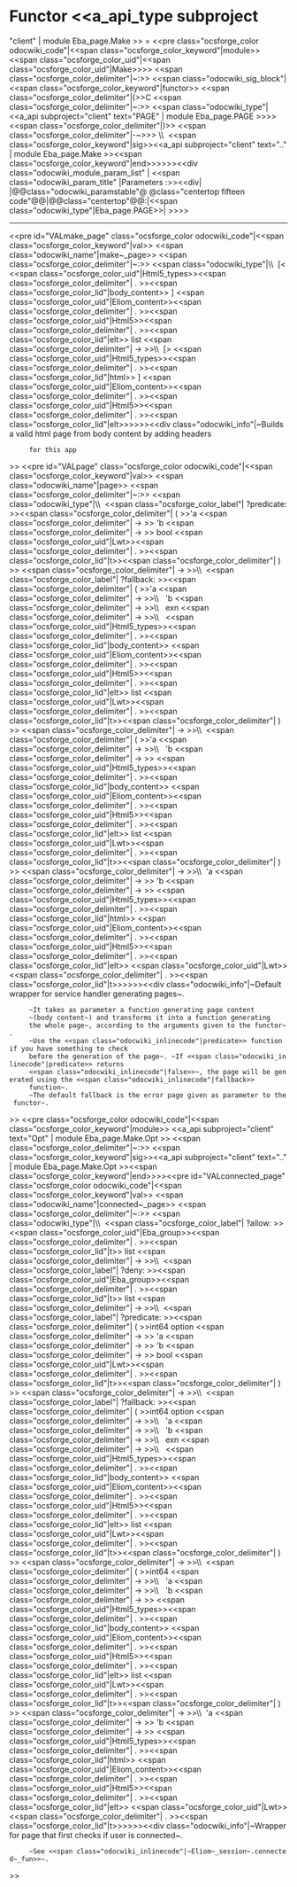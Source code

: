 =Functor <<a_api_type subproject="client" | module Eba_page.Make >> =
<<pre class="ocsforge_color odocwiki_code"|<<span class="ocsforge_color_keyword"|module>> <<span class="ocsforge_color_uid"|<<span class="ocsforge_color_uid"|Make>>>> <<span class="ocsforge_color_delimiter"|~:>> <<span class="odocwiki_sig_block"|<<span class="ocsforge_color_keyword"|functor>> <<span class="ocsforge_color_delimiter"|(>>C <<span class="ocsforge_color_delimiter"|~:>> <<span class="odocwiki_type"|<<a_api subproject="client" text="PAGE" | module Eba_page.PAGE >>>><<span class="ocsforge_color_delimiter"|)>> <<span class="ocsforge_color_delimiter"|-~>>> \\  <<span class="ocsforge_color_keyword"|sig>><<a_api subproject="client" text=".." | module Eba_page.Make >><<span class="ocsforge_color_keyword"|end>>>>>><<div class="odocwiki_module_param_list" | <<span class="odocwiki_param_title" |Parameters :>><<div|
|@@class="odocwiki_paramstable"@ @class="centertop fifteen code"@@{{{C}}}|@@class="centertop"@@:|<<span class="odocwiki_type"|Eba_page.PAGE>>|
>>>>

----
<<pre id="VALmake_page" class="ocsforge_color odocwiki_code"|<<span class="ocsforge_color_keyword"|val>> <<span class="odocwiki_name"|make~_page>> <<span class="ocsforge_color_delimiter"|~:>> <<span class="odocwiki_type"|\\  [< <<span class="ocsforge_color_uid"|Html5_types>><<span class="ocsforge_color_delimiter"| . >><<span class="ocsforge_color_lid"|body_content>> ] <<span class="ocsforge_color_uid"|Eliom_content>><<span class="ocsforge_color_delimiter"| . >><<span class="ocsforge_color_uid"|Html5>><<span class="ocsforge_color_delimiter"| . >><<span class="ocsforge_color_lid"|elt>> list <<span class="ocsforge_color_delimiter"| -> >>\\  [> <<span class="ocsforge_color_uid"|Html5_types>><<span class="ocsforge_color_delimiter"| . >><<span class="ocsforge_color_lid"|html>> ] <<span class="ocsforge_color_uid"|Eliom_content>><<span class="ocsforge_color_delimiter"| . >><<span class="ocsforge_color_uid"|Html5>><<span class="ocsforge_color_delimiter"| . >><<span class="ocsforge_color_lid"|elt>>>>>><<div class="odocwiki_info"|~Builds a valid html page from body content by adding headers
      for this app
>>
<<pre id="VALpage" class="ocsforge_color odocwiki_code"|<<span class="ocsforge_color_keyword"|val>> <<span class="odocwiki_name"|page>> <<span class="ocsforge_color_delimiter"|~:>> <<span class="odocwiki_type"|\\  <<span class="ocsforge_color_label"| ?predicate: >><<span class="ocsforge_color_delimiter"| ( >>'a <<span class="ocsforge_color_delimiter"| -> >> 'b <<span class="ocsforge_color_delimiter"| -> >> bool <<span class="ocsforge_color_uid"|Lwt>><<span class="ocsforge_color_delimiter"| . >><<span class="ocsforge_color_lid"|t>><<span class="ocsforge_color_delimiter"| ) >> <<span class="ocsforge_color_delimiter"| -> >>\\  <<span class="ocsforge_color_label"| ?fallback: >><<span class="ocsforge_color_delimiter"| ( >>'a <<span class="ocsforge_color_delimiter"| -> >>\\             'b <<span class="ocsforge_color_delimiter"| -> >>\\             exn <<span class="ocsforge_color_delimiter"| -> >>\\             <<span class="ocsforge_color_uid"|Html5_types>><<span class="ocsforge_color_delimiter"| . >><<span class="ocsforge_color_lid"|body_content>> <<span class="ocsforge_color_uid"|Eliom_content>><<span class="ocsforge_color_delimiter"| . >><<span class="ocsforge_color_uid"|Html5>><<span class="ocsforge_color_delimiter"| . >><<span class="ocsforge_color_lid"|elt>> list <<span class="ocsforge_color_uid"|Lwt>><<span class="ocsforge_color_delimiter"| . >><<span class="ocsforge_color_lid"|t>><<span class="ocsforge_color_delimiter"| ) >> <<span class="ocsforge_color_delimiter"| -> >>\\  <<span class="ocsforge_color_delimiter"| ( >>'a <<span class="ocsforge_color_delimiter"| -> >>\\   'b <<span class="ocsforge_color_delimiter"| -> >> <<span class="ocsforge_color_uid"|Html5_types>><<span class="ocsforge_color_delimiter"| . >><<span class="ocsforge_color_lid"|body_content>> <<span class="ocsforge_color_uid"|Eliom_content>><<span class="ocsforge_color_delimiter"| . >><<span class="ocsforge_color_uid"|Html5>><<span class="ocsforge_color_delimiter"| . >><<span class="ocsforge_color_lid"|elt>> list <<span class="ocsforge_color_uid"|Lwt>><<span class="ocsforge_color_delimiter"| . >><<span class="ocsforge_color_lid"|t>><<span class="ocsforge_color_delimiter"| ) >> <<span class="ocsforge_color_delimiter"| -> >>\\  'a <<span class="ocsforge_color_delimiter"| -> >> 'b <<span class="ocsforge_color_delimiter"| -> >> <<span class="ocsforge_color_uid"|Html5_types>><<span class="ocsforge_color_delimiter"| . >><<span class="ocsforge_color_lid"|html>> <<span class="ocsforge_color_uid"|Eliom_content>><<span class="ocsforge_color_delimiter"| . >><<span class="ocsforge_color_uid"|Html5>><<span class="ocsforge_color_delimiter"| . >><<span class="ocsforge_color_lid"|elt>> <<span class="ocsforge_color_uid"|Lwt>><<span class="ocsforge_color_delimiter"| . >><<span class="ocsforge_color_lid"|t>>>>>><<div class="odocwiki_info"|~Default wrapper for service handler generating pages~.
      ~It takes as parameter a function generating page content
      ~(body content~) and transforms it into a function generating
      the whole page~, according to the arguments given to the functor~.
      ~Use the <<span class="odocwiki_inlinecode"|predicate>> function if you have something to check
      before the generation of the page~. ~If <<span class="odocwiki_inlinecode"|predicate>> returns
      <<span class="odocwiki_inlinecode"|false>>~, the page will be generated using the <<span class="odocwiki_inlinecode"|fallback>>
      function~.
      ~The default fallback is the error page given as parameter to the functor~.
>>
<<pre class="ocsforge_color odocwiki_code"|<<span class="ocsforge_color_keyword"|module>> <<a_api subproject="client" text="Opt" | module Eba_page.Make.Opt >> <<span class="ocsforge_color_delimiter"|~:>> <<span class="ocsforge_color_keyword"|sig>><<a_api subproject="client" text=".." | module Eba_page.Make.Opt >><<span class="ocsforge_color_keyword"|end>>>><<pre id="VALconnected_page" class="ocsforge_color odocwiki_code"|<<span class="ocsforge_color_keyword"|val>> <<span class="odocwiki_name"|connected~_page>> <<span class="ocsforge_color_delimiter"|~:>> <<span class="odocwiki_type"|\\  <<span class="ocsforge_color_label"| ?allow: >><<span class="ocsforge_color_uid"|Eba_group>><<span class="ocsforge_color_delimiter"| . >><<span class="ocsforge_color_lid"|t>> list <<span class="ocsforge_color_delimiter"| -> >>\\  <<span class="ocsforge_color_label"| ?deny: >><<span class="ocsforge_color_uid"|Eba_group>><<span class="ocsforge_color_delimiter"| . >><<span class="ocsforge_color_lid"|t>> list <<span class="ocsforge_color_delimiter"| -> >>\\  <<span class="ocsforge_color_label"| ?predicate: >><<span class="ocsforge_color_delimiter"| ( >>int64 option <<span class="ocsforge_color_delimiter"| -> >> 'a <<span class="ocsforge_color_delimiter"| -> >> 'b <<span class="ocsforge_color_delimiter"| -> >> bool <<span class="ocsforge_color_uid"|Lwt>><<span class="ocsforge_color_delimiter"| . >><<span class="ocsforge_color_lid"|t>><<span class="ocsforge_color_delimiter"| ) >> <<span class="ocsforge_color_delimiter"| -> >>\\  <<span class="ocsforge_color_label"| ?fallback: >><<span class="ocsforge_color_delimiter"| ( >>int64 option <<span class="ocsforge_color_delimiter"| -> >>\\             'a <<span class="ocsforge_color_delimiter"| -> >>\\             'b <<span class="ocsforge_color_delimiter"| -> >>\\             exn <<span class="ocsforge_color_delimiter"| -> >>\\             <<span class="ocsforge_color_uid"|Html5_types>><<span class="ocsforge_color_delimiter"| . >><<span class="ocsforge_color_lid"|body_content>> <<span class="ocsforge_color_uid"|Eliom_content>><<span class="ocsforge_color_delimiter"| . >><<span class="ocsforge_color_uid"|Html5>><<span class="ocsforge_color_delimiter"| . >><<span class="ocsforge_color_lid"|elt>> list <<span class="ocsforge_color_uid"|Lwt>><<span class="ocsforge_color_delimiter"| . >><<span class="ocsforge_color_lid"|t>><<span class="ocsforge_color_delimiter"| ) >> <<span class="ocsforge_color_delimiter"| -> >>\\  <<span class="ocsforge_color_delimiter"| ( >>int64 <<span class="ocsforge_color_delimiter"| -> >>\\   'a <<span class="ocsforge_color_delimiter"| -> >>\\   'b <<span class="ocsforge_color_delimiter"| -> >> <<span class="ocsforge_color_uid"|Html5_types>><<span class="ocsforge_color_delimiter"| . >><<span class="ocsforge_color_lid"|body_content>> <<span class="ocsforge_color_uid"|Eliom_content>><<span class="ocsforge_color_delimiter"| . >><<span class="ocsforge_color_uid"|Html5>><<span class="ocsforge_color_delimiter"| . >><<span class="ocsforge_color_lid"|elt>> list <<span class="ocsforge_color_uid"|Lwt>><<span class="ocsforge_color_delimiter"| . >><<span class="ocsforge_color_lid"|t>><<span class="ocsforge_color_delimiter"| ) >> <<span class="ocsforge_color_delimiter"| -> >>\\  'a <<span class="ocsforge_color_delimiter"| -> >> 'b <<span class="ocsforge_color_delimiter"| -> >> <<span class="ocsforge_color_uid"|Html5_types>><<span class="ocsforge_color_delimiter"| . >><<span class="ocsforge_color_lid"|html>> <<span class="ocsforge_color_uid"|Eliom_content>><<span class="ocsforge_color_delimiter"| . >><<span class="ocsforge_color_uid"|Html5>><<span class="ocsforge_color_delimiter"| . >><<span class="ocsforge_color_lid"|elt>> <<span class="ocsforge_color_uid"|Lwt>><<span class="ocsforge_color_delimiter"| . >><<span class="ocsforge_color_lid"|t>>>>>><<div class="odocwiki_info"|~Wrapper for page that first checks if user is connected~.
      ~See <<span class="odocwiki_inlinecode"|~Eliom~_session~.connected~_fun>>~.
>>
